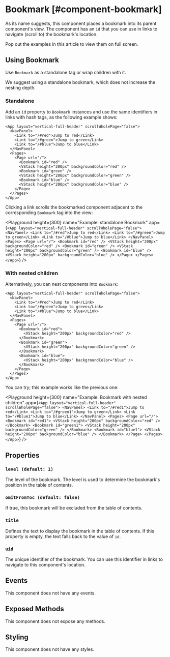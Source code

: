 
# Bookmark [#component-bookmark]

As its name suggests, this component places a bookmark into its parent component's view. The component has an `id` that you can use in links to navigate (scroll to) the bookmark's location.

<Callout type="info" emoji="💡">
Pop out the examples in this article to view them on full screen.
</Callout>

## Using Bookmark

Use `Bookmark` as a standalone tag or wrap children with it.

<Callout type="info" emoji="💡">
We suggest using a standalone bookmark, which does not increase the nesting depth.
</Callout>

### Standalone

Add an `id` property to `Bookmark` instances and use the same identifiers in links with hash tags, as the following example shows:

```ueml copy /#red/ /#green/ /#blue/ /id="red"/ /id="green"/ /id="blue"/
<App layout="vertical-full-header" scrollWholePage="false">
  <NavPanel>
    <Link to="/#red">Jump to red</Link>
    <Link to="/#green">Jump to green</Link>
    <Link to="/#blue">Jump to blue</Link>
  </NavPanel>
  <Pages>
    <Page url="/">
      <Bookmark id="red" />
      <VStack height="200px" backgroundColor="red" />
      <Bookmark id="green" />
      <VStack height="200px" backgroundColor="green" />
      <Bookmark id="blue" />
      <VStack height="200px" backgroundColor="blue" />
    </Page>
  </Pages>
</App>
```

Clicking a link scrolls the bookmarked component adjacent to the corresponding `Bookmark` tag into the view:

<Playground
  height={300}
  name="Example: standalone Bookmark"
  app={`
    <App layout="vertical-full-header" scrollWholePage="false">
      <NavPanel>
        <Link to="/#red">Jump to red</Link>
        <Link to="/#green">Jump to green</Link>
        <Link to="/#blue">Jump to blue</Link>
      </NavPanel>
      <Pages>
        <Page url="/">
          <Bookmark id="red" />
          <VStack height="200px" backgroundColor="red" />
          <Bookmark id="green" />
          <VStack height="200px" backgroundColor="green" />
          <Bookmark id="blue" />
          <VStack height="200px" backgroundColor="blue" />
        </Page>
      </Pages>
    </App>
  `}
/>

### With nested children

Alternatively, you can nest components into `Bookmark`:

```ueml copy /#red/ /#green/ /#blue/ /id="red"/ /id="green"/ /id="blue"/
<App layout="vertical-full-header" scrollWholePage="false">
  <NavPanel>
    <Link to="/#red">Jump to red</Link>
    <Link to="/#green">Jump to green</Link>
    <Link to="/#blue">Jump to blue</Link>
  </NavPanel>
  <Pages>
    <Page url="/">
      <Bookmark id="red">
        <VStack height="200px" backgroundColor="red" />
      </Bookmark>
      <Bookmark id="green">
        <VStack height="200px" backgroundColor="green" />
      </Bookmark>
      <Bookmark id="blue">
        <VStack height="200px" backgroundColor="blue" />
      </Bookmark>
    </Page>
  </Pages>
</App>
```

You can try; this example works like the previous one:

<Playground
  height={300}
  name="Example: Bookmark with nested children"
  app={`
    <App layout="vertical-full-header" scrollWholePage="false">
      <NavPanel>
        <Link to="/#red1">Jump to red</Link>
        <Link to="/#green1">Jump to green</Link>
        <Link to="/#blue1">Jump to blue</Link>
      </NavPanel>
      <Pages>
        <Page url="/">
          <Bookmark id="red1">
            <VStack height="200px" backgroundColor="red" />
          </Bookmark>
          <Bookmark id="green1">
            <VStack height="200px" backgroundColor="green" />
          </Bookmark>
          <Bookmark id="blue1">
            <VStack height="200px" backgroundColor="blue" />
          </Bookmark>
        </Page>
      </Pages>
    </App>
  `}
/>

## Properties

### `level (default: 1)`

The level of the bookmark. The level is used to determine the bookmark's position in the table of contents.

### `omitFromToc (default: false)`

If true, this bookmark will be excluded from the table of contents.

### `title`

Defines the text to display the bookmark in the table of contents. If this property is empty, the text falls back to the value of `id`.

### `uid`

The unique identifier of the bookmark. You can use this identifier in links to navigate to this component's location.

## Events

This component does not have any events.

## Exposed Methods

This component does not expose any methods.

## Styling

This component does not have any styles.
